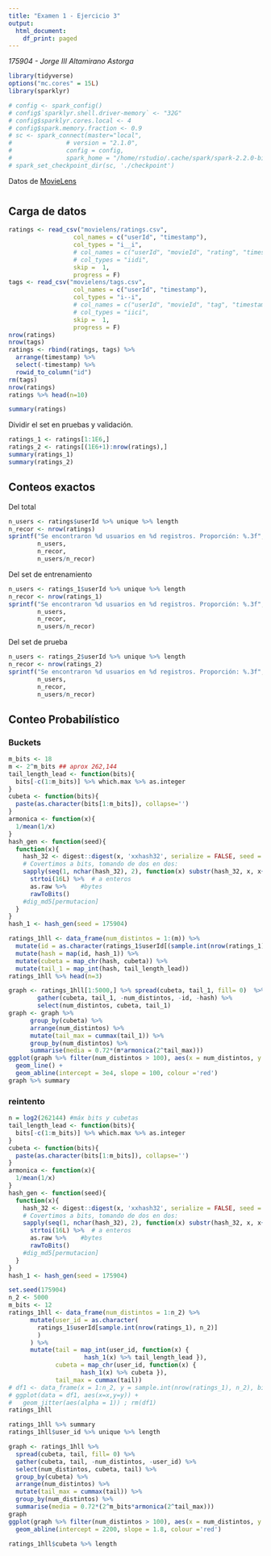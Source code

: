 ```yaml
---
title: "Examen 1 - Ejercicio 3"
output:
  html_document:
    df_print: paged
---
```


_175904 - Jorge III Altamirano Astorga_

```r
library(tidyverse)
options("mc.cores" = 15L)
library(sparklyr)
```

```r
# config <- spark_config()
# config$`sparklyr.shell.driver-memory` <- "32G"
# config$sparklyr.cores.local <- 4
# config$spark.memory.fraction <- 0.9
# sc <- spark_connect(master="local",
#               # version = "2.1.0",
#               config = config,
#               spark_home = "/home/rstudio/.cache/spark/spark-2.2.0-bin-hadoop2.7")
# spark_set_checkpoint_dir(sc, './checkpoint')
```

Datos de [MovieLens](http://movielens.org/)

# {.tabset}

## Carga de datos


```r
ratings <- read_csv("movielens/ratings.csv", 
                  col_names = c("userId", "timestamp"),
                  col_types = "i__i", 
                  # col_names = c("userId", "movieId", "rating", "timestamp"),
                  # col_types = "iidi",
                  skip =  1,
                  progress = F) 
tags <- read_csv("movielens/tags.csv", 
                  col_names = c("userId", "timestamp"),
                  col_types = "i--i", 
                  # col_names = c("userId", "movieId", "tag", "timestamp"),
                  # col_types = "iici",
                  skip =  1,
                  progress = F) 
nrow(ratings)
nrow(tags)
ratings <- rbind(ratings, tags) %>% 
  arrange(timestamp) %>%
  select(-timestamp) %>%
  rowid_to_column("id")
rm(tags)
nrow(ratings)
ratings %>% head(n=10)
```

```r
summary(ratings)
```

Dividir el set en pruebas y validación.

```r
ratings_1 <- ratings[1:1E6,]
ratings_2 <- ratings[(1E6+1):nrow(ratings),]
summary(ratings_1)
summary(ratings_2)
```

## Conteos exactos

Del total

```r
n_users <- ratings$userId %>% unique %>% length
n_recor <- nrow(ratings)
sprintf("Se encontraron %d usuarios en %d registros. Proporción: %.3f",
        n_users,
        n_recor,
        n_users/n_recor)
```

Del set de entrenamiento

```r
n_users <- ratings_1$userId %>% unique %>% length
n_recor <- nrow(ratings_1)
sprintf("Se encontraron %d usuarios en %d registros. Proporción: %.3f",
        n_users,
        n_recor,
        n_users/n_recor)
```

Del set de prueba

```r
n_users <- ratings_2$userId %>% unique %>% length
n_recor <- nrow(ratings_2)
sprintf("Se encontraron %d usuarios en %d registros. Proporción: %.3f",
        n_users,
        n_recor,
        n_users/n_recor)
```

## Conteo Probabilístico

### Buckets

```r
m_bits <- 18
m <- 2^m_bits ## aprox 262,144
tail_length_lead <- function(bits){
  bits[-c(1:m_bits)] %>% which.max %>% as.integer
}
cubeta <- function(bits){
  paste(as.character(bits[1:m_bits]), collapse='')
}
armonica <- function(x){
  1/mean(1/x)
}
hash_gen <- function(seed){
  function(x){
    hash_32 <- digest::digest(x, 'xxhash32', serialize = FALSE, seed = seed) 
    # Covertimos a bits, tomando de dos en dos:
    sapply(seq(1, nchar(hash_32), 2), function(x) substr(hash_32, x, x+1)) %>%
      strtoi(16L) %>%  # a enteros
      as.raw %>%    #bytes
      rawToBits()
    #dig_md5[permutacion]
  }
}
hash_1 <- hash_gen(seed = 175904)
```

```r
ratings_1hll <- data_frame(num_distintos = 1:(m)) %>% 
  mutate(id = as.character(ratings_1$userId[(sample.int(nrow(ratings_1), m))])) %>% #m es máx de bits posibles aprox 262,144 ;-)
  mutate(hash = map(id, hash_1)) %>%
  mutate(cubeta = map_chr(hash, cubeta)) %>%
  mutate(tail_1 = map_int(hash, tail_length_lead))
ratings_1hll %>% head(n=3)
```



```r
graph <- ratings_1hll[1:5000,] %>% spread(cubeta, tail_1, fill= 0)  %>%
        gather(cubeta, tail_1, -num_distintos, -id, -hash) %>%
        select(num_distintos, cubeta, tail_1) 
graph <- graph %>% 
      group_by(cubeta) %>%
      arrange(num_distintos) %>%
      mutate(tail_max = cummax(tail_1)) %>%
      group_by(num_distintos) %>%
      summarise(media = 0.72*(m*armonica(2^tail_max)))
ggplot(graph %>% filter(num_distintos > 100), aes(x = num_distintos, y = (media))) + 
  geom_line() +
  geom_abline(intercept = 3e4, slope = 100, colour ='red') 
graph %>% summary
```

### reintento

```r
n = log2(262144) #máx bits y cubetas
tail_length_lead <- function(bits){
  bits[-c(1:m_bits)] %>% which.max %>% as.integer
}
cubeta <- function(bits){
  paste(as.character(bits[1:m_bits]), collapse='')
}
armonica <- function(x){
  1/mean(1/x)
}
hash_gen <- function(seed){
  function(x){
    hash_32 <- digest::digest(x, 'xxhash32', serialize = FALSE, seed = seed) 
    # Covertimos a bits, tomando de dos en dos:
    sapply(seq(1, nchar(hash_32), 2), function(x) substr(hash_32, x, x+1)) %>%
      strtoi(16L) %>%  # a enteros
      as.raw %>%    #bytes
      rawToBits()
    #dig_md5[permutacion]
  }
}
hash_1 <- hash_gen(seed = 175904)
```

```r
set.seed(175904)
n_2 <- 5000
m_bits <- 12
ratings_1hll <- data_frame(num_distintos = 1:n_2) %>%
      mutate(user_id = as.character(
        ratings_1$userId[sample.int(nrow(ratings_1), n_2)]
        )
      ) %>%
      mutate(tail = map_int(user_id, function(x) { 
                     hash_1(x) %>% tail_length_lead }), 
             cubeta = map_chr(user_id, function(x) { 
                    hash_1(x) %>% cubeta }),
             tail_max = cummax(tail))
# df1 <- data_frame(x = 1:n_2, y = sample.int(nrow(ratings_1), n_2), bins = 1E3)
# ggplot(data = df1, aes(x=x,y=y)) +
#   geom_jitter(aes(alpha = 1)) ; rm(df1)
ratings_1hll
```

```r
ratings_1hll %>% summary
ratings_1hll$user_id %>% unique %>% length
```
```r
graph <- ratings_1hll %>%
  spread(cubeta, tail, fill= 0) %>%
  gather(cubeta, tail, -num_distintos, -user_id) %>%
  select(num_distintos, cubeta, tail) %>%  
  group_by(cubeta) %>%
  arrange(num_distintos) %>%
  mutate(tail_max = cummax(tail)) %>%
  group_by(num_distintos) %>%
  summarise(media = 0.72*(2^m_bits*armonica(2^tail_max)))
graph
ggplot(graph %>% filter(num_distintos > 100), aes(x = num_distintos, y = media)) + geom_line() +
  geom_abline(intercept = 2200, slope = 1.8, colour ='red') 
```

```r
ratings_1hll$cubeta %>% length
```

